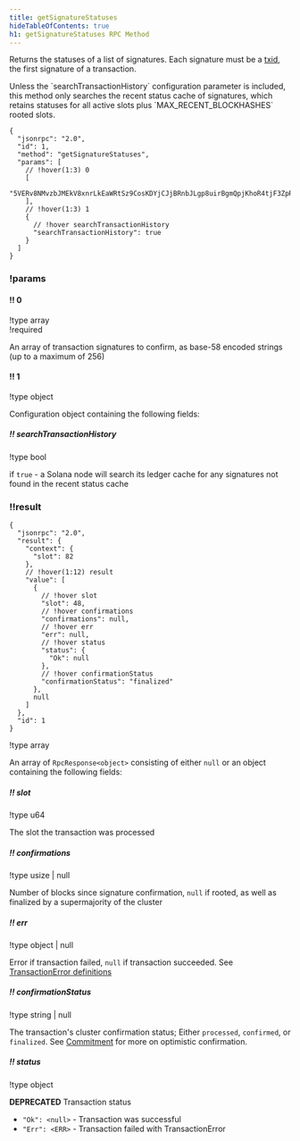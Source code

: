 ```yaml
---
title: getSignatureStatuses
hideTableOfContents: true
h1: getSignatureStatuses RPC Method
---
```


Returns the statuses of a list of signatures. Each signature must be a
[txid](/docs/references/terminology#transaction-id), the first signature of a
transaction.

<Callout type="info">
  Unless the `searchTransactionHistory` configuration parameter is included,
  this method only searches the recent status cache of signatures, which retains
  statuses for all active slots plus `MAX_RECENT_BLOCKHASHES` rooted slots.
</Callout>

<APIMethod>

```jsonc !!request curl
{
  "jsonrpc": "2.0",
  "id": 1,
  "method": "getSignatureStatuses",
  "params": [
    // !hover(1:3) 0
    [
      "5VERv8NMvzbJMEkV8xnrLkEaWRtSz9CosKDYjCJjBRnbJLgp8uirBgmQpjKhoR4tjF3ZpRzrFmBV6UjKdiSZkQUW"
    ],
    // !hover(1:3) 1
    {
      // !hover searchTransactionHistory
      "searchTransactionHistory": true
    }
  ]
}
```

### !params

#### !! 0

!type array  
!required

An array of transaction signatures to confirm, as base-58 encoded strings (up to
a maximum of 256)

#### !! 1

!type object

Configuration object containing the following fields:

##### !! searchTransactionHistory

!type bool

if `true` - a Solana node will search its ledger cache for any signatures not
found in the recent status cache

### !!result

```jsonc !response
{
  "jsonrpc": "2.0",
  "result": {
    "context": {
      "slot": 82
    },
    // !hover(1:12) result
    "value": [
      {
        // !hover slot
        "slot": 48,
        // !hover confirmations
        "confirmations": null,
        // !hover err
        "err": null,
        // !hover status
        "status": {
          "Ok": null
        },
        // !hover confirmationStatus
        "confirmationStatus": "finalized"
      },
      null
    ]
  },
  "id": 1
}
```

!type array

An array of `RpcResponse<object>` consisting of either `null` or an object
containing the following fields:

##### !! slot

!type u64

The slot the transaction was processed

##### !! confirmations

!type usize | null

Number of blocks since signature confirmation, `null` if rooted, as well as
finalized by a supermajority of the cluster

##### !! err

!type object | null

Error if transaction failed, `null` if transaction succeeded. See
[TransactionError definitions](https://github.com/solana-labs/solana/blob/c0c60386544ec9a9ec7119229f37386d9f070523/sdk/src/transaction/error.rs#L13)

##### !! confirmationStatus

!type string | null

The transaction's cluster confirmation status; Either `processed`, `confirmed`,
or `finalized`. See [Commitment](/docs/rpc/#configuring-state-commitment) for
more on optimistic confirmation.

##### !! status

!type object

**DEPRECATED** Transaction status

- `"Ok": <null>` - Transaction was successful
- `"Err": <ERR>` - Transaction failed with TransactionError

</APIMethod>
